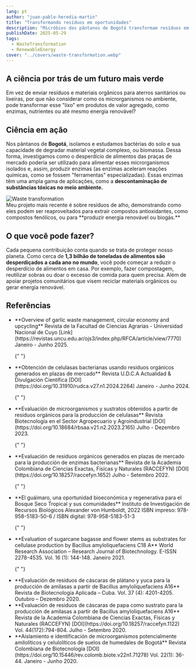 ```yaml
---
lang: pt
author: "juan-pablo-heredia-martin"
title: "Transformando resíduos em oportunidades"
description: "Micróbios dos pântanos de Bogotá transformam resíduos em enzimas úteis. A ciência verde começa com o lixo."
publishDate: 2025-05-29
tags:
  - WasteTransformation
  - RenewableEnergy
cover: "../covers/waste-transformation.webp"
---
```



## A ciência por trás de um futuro mais verde

Em vez de enviar resíduos e materiais orgânicos para aterros sanitários ou lixeiras, por que não considerar como os microrganismos no ambiente, pode transformar esse "lixo" em produtos de valor agregado, como enzimas, nutrientes ou até mesmo energia renovável?

## Ciência em ação

Nos pântanos de **Bogotá**, isolamos e estudamos bactérias do solo e sua capacidade de degradar material vegetal complexo, ou biomassa. Dessa forma, investigamos como o desperdício de alimentos das praças de mercado poderia ser utilizado para alimentar esses microrganismos isolados e, assim, produzir enzimas (as enzimas aceleram reações químicas, como se fossem "ferramentas" especializadas). Essas enzimas têm uma ampla gama de aplicações, como a **descontaminação de substâncias tóxicas no meio ambiente.**

<picture>
  <Image src={Waste} alt="Waste transformation" />
  <figcaption>
    Meu projeto mais recente é sobre resíduos de alho, demonstrando como eles
    podem ser reaproveitados para extrair compostos antioxidantes, como
    compostos fenólicos, ou para **produzir energia renovável ou biogás.**
  </figcaption>
</picture>

## O que você pode fazer?

Cada pequena contribuição conta quando se trata de proteger nosso planeta. Como cerca de **1,3 bilhão de toneladas de alimentos são desperdiçados a cada ano no mundo**, você pode começar a reduzir o desperdício de alimentos em casa. Por exemplo, fazer compostagem, reutilizar sobras ou doar o excesso de comida para quem precisa. Além de apoiar projetos comunitários que visem reciclar materiais orgânicos ou gerar energia renovável.

## Referências

<ul class="references">
  <li>
    **Overview of garlic waste management, circular economy and upcycling**
    Revista de la Facultad de Ciencias Agrarias - Universidad Nacional de Cuyo
    [Link](https://revistas.uncu.edu.ar/ojs3/index.php/RFCA/article/view/7770)
    Janeiro - Junho 2025.
  </li>

{" "}
<li>
  **Obtención de celulasas bacterianas usando residuos orgánicos generados en
  plazas de mercado** Revista U.D.C.A Actualidad & Divulgación Científica
  [DOI](https://doi.org/10.31910/rudca.v27.n1.2024.2264) Janeiro - Junho 2024.
</li>

{" "}
<li>
  **Evaluación de microorganismos y sustratos obtenidos a partir de residuos
  orgánicos para la producción de celulasas** Revista Biotecnología en el Sector
  Agropecuario y Agroindustrial
  [DOI](https://doi.org/10.18684/rbsaa.v21.n2.2023.2165) Julho - Dezembro 2023.
</li>

{" "}
<li>
  **Evaluación de residuos orgánicos generados en plazas de mercado para la
  producción de enzimas bacterianas** Revista de la Academia Colombiana de
  Ciencias Exactas, Físicas y Naturales (RACCEFYN)
  [DOI](https://doi.org/10.18257/raccefyn.1652) Julho - Setembro 2022.
</li>

{" "}
<li>
  **El guáimaro, una oportunidad bioeconómica y regenerativa para el Bosque Seco
  Tropical y sus comunidades** Instituto de Investigación de Recursos Biológicos
  Alexander von Humboldt, 2022 ISBN impreso: 978-958-5183-50-6 / ISBN digital:
  978-958-5183-51-3
</li>

{" "}
<li>
  **Evaluation of sugarcane bagasse and flower stems as substrates for cellulase
  production by Bacillus amyloliquefaciens C18 A** World Research Association –
  Research Journal of Biotechnology. E-ISSN 2278-4535. Vol. 16 (1): 144-148.
  Janeiro 2021.
</li>

{" "}
<li>
  **Evaluación de residuos de cáscaras de plátano y yuca para la producción de
  amilasas a partir de Bacillus amyloliquefaciens A16** Revista de Biotecnología
  Aplicada – Cuba. Vol. 37 (4): 4201-4205. Outubro – Dezembro 2020.
</li>

  <li>
    **Evaluación de residuos de cáscaras de papa como sustrato para la producción de amilasas a partir de Bacillus amyloliquefaciens A16**  
    Revista de la Academia Colombiana de Ciencias Exactas, Físicas y Naturales (RACCEFYN)  
    [DOI](https://doi.org/10.18257/raccefyn.1122)  
    Vol. 44(172):794-804. Julho - Setembro 2020.

  </li>
    <li>
  **Aislamiento e identificación de microorganismos potencialmente amilolíticos y celulolíticos de suelos de humedales de Bogotá**  
    Revista Colombiana de Biotecnología  
    [DOI](https://doi.org/10.15446/rev.colomb.biote.v22n1.71278)  
    Vol. 22(1): 36-44. Janeiro - Junho 2020.
  </li>
</ul>
